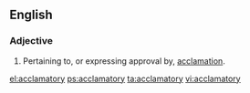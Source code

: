 ==English==

===Adjective===
{{infl|en|adjective}}

#Pertaining to, or expressing approval by, [[acclamation]].

[[el:acclamatory]]
[[ps:acclamatory]]
[[ta:acclamatory]]
[[vi:acclamatory]]